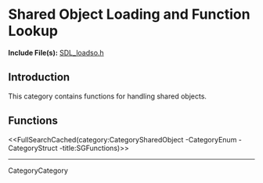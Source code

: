 <!-- #master-page:CategoryTemplate -->
<!-- #master-date:Unknown-Date -->
<!-- format wiki -->
<!-- language en -->

= Shared Object Loading and Function Lookup =

'''Include File(s):'''  [http://hg.libsdl.org/SDL/file/default/include/SDL_loadso.h SDL_loadso.h]


== Introduction ==

This category contains functions for handling shared objects.

<!-- #Remove this line and the ## below to use this markup if it becomes relevant to this category -->
<!-- #== Enumerations == -->
<!-- #<<FullSearchCached(category:CategoryEnum CategorySharedObject -title:SGEnumerations)>> -->

<!-- #== Structures == -->
<!-- #<<FullSearchCached(category:CategoryStruct CategorySharedObject -title:SGStructures)>> -->

== Functions ==
<<FullSearchCached(category:CategorySharedObject -CategoryEnum -CategoryStruct -title:SGFunctions)>>

----
CategoryCategory
